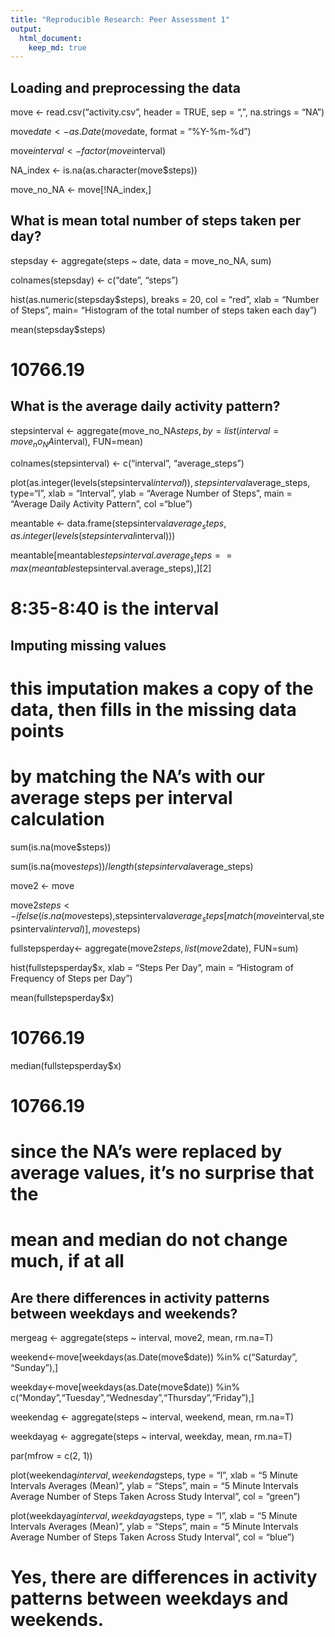 ```yaml
---
title: "Reproducible Research: Peer Assessment 1"
output: 
  html_document:
    keep_md: true
---
```



## Loading and preprocessing the data
move <- read.csv("activity.csv", header = TRUE, sep = ",", na.strings = "NA")

move$date <- as.Date(move$date, format = "%Y-%m-%d")

move$interval <- factor(move$interval)

NA_index <- is.na(as.character(move$steps))

move_no_NA <- move[!NA_index,]

## What is mean total number of steps taken per day?
stepsday <- aggregate(steps ~ date, data = move_no_NA, sum)

colnames(stepsday) <- c("date", "steps")

hist(as.numeric(stepsday$steps), breaks = 20, col = "red", xlab = "Number of Steps", main= "Histogram of the total number of steps taken each day")

mean(stepsday$steps)

# 10766.19

## What is the average daily activity pattern?
stepsinterval <- aggregate(move_no_NA$steps, by=list(interval=move_no_NA$interval), FUN=mean)

colnames(stepsinterval) <- c("interval", "average_steps")

plot(as.integer(levels(stepsinterval$interval)), stepsinterval$average_steps, type="l",
     xlab = "Interval", ylab = "Average Number of Steps", main = "Average Daily Activity Pattern",  col ="blue")

meantable <- data.frame(stepsinterval$average_steps, as.integer(levels(stepsinterval$interval)))

meantable[meantable$stepsinterval.average_steps==max(meantable$stepsinterval.average_steps),][2]

# 8:35-8:40 is the interval

## Imputing missing values
# this imputation makes a copy of the data, then fills in the missing data points
# by matching the NA's with our average steps per interval calculation
sum(is.na(move$steps))

sum(is.na(move$steps))/length(stepsinterval$average_steps)

move2 <- move

move2$steps<- ifelse(is.na(move$steps),stepsinterval$average_steps[match(move$interval,stepsinterval$interval)],move$steps)

fullstepsperday<- aggregate(move2$steps, list(move2$date), FUN=sum)

hist(fullstepsperday$x, xlab = "Steps Per Day", main = "Histogram of Frequency of Steps per Day")

mean(fullstepsperday$x)

# 10766.19

median(fullstepsperday$x)

# 10766.19

# since the NA's were replaced by average values, it's no surprise that the 
# mean and median do not change much, if at all

## Are there differences in activity patterns between weekdays and weekends?
mergeag <- aggregate(steps ~ interval, move2, mean, rm.na=T)

weekend<-move[weekdays(as.Date(move$date)) %in% c("Saturday", "Sunday"),]

weekday<-move[weekdays(as.Date(move$date)) %in% c("Monday","Tuesday","Wednesday","Thursday","Friday"),]

weekendag <- aggregate(steps ~ interval, weekend, mean, rm.na=T)

weekdayag <- aggregate(steps ~ interval, weekday, mean, rm.na=T)

par(mfrow = c(2, 1))

plot(weekendag$interval, weekendag$steps, type = "l", xlab = "5 Minute Intervals Averages (Mean)", ylab = "Steps", main = "5 Minute Intervals \n Average Number of Steps Taken Across Study Interval\nWeekends", col = "green")

plot(weekdayag$interval, weekdayag$steps, type = "l", xlab = "5 Minute Intervals Averages (Mean)", ylab = "Steps", main = "5 Minute Intervals \n Average Number of Steps Taken Across Study Interval\nWeekdays", col = "blue")

# Yes, there are differences in activity patterns between weekdays and weekends.

